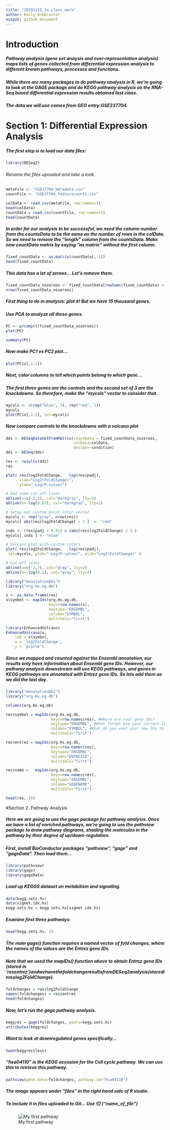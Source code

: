 ```yaml
---
title: "20191115_in-class_work"
author: Emily Armbruster
output: github_document
---
```


# Introduction

##### Pathway analysis (gene set anaysis and over-representation analysis) maps lists of genes collected from differential expression analysis to different known pathways, processes and functions.

##### While there are many packages to do pathway analysis in R, we're going to look at the GAGE package and do KEGG pathway analysis on the RNA-Seq based differential expression results obtained last class.

##### The data we will use comes from GEO entry:GSE237704.

# Section 1: Differential Expression Analysis

##### The first step is to load our data files:

```r
library(DESeq2)
```

###### Rename the files upoaded and take a look.
```r
metaFile <- "GSE37704_metadata.csv"
countFile <- "GSE37704_featurecounts.csv"

colData <- read.csv(metaFile, row.names=1)
head(colData)
countData = read.csv(countFile, row.names=1)
head(countData)
```

##### In order for our analysis to be successful, we need the column number from the countsData to be the same as the number of rows in the colData. So we need to remove the "length" column from the countsData. Make new countData matrix by saying "as matrix" without the first column.

```r
fixed_countData <- as.matrix(countData[,-1])
head(fixed_countData)
```

##### This data has a lot of zeroes... Let's remove them.

```r
fixed_countData_nozeroes <- fixed_countData[rowSums(fixed_countData) > 0, ]
nrow(fixed_countData_nozeroes)
```

##### First thing to do in analysis: plot it! But we have 15 thousand genes.

##### Use PCA to analyze all these genes.

```r
PC <- prcomp(t(fixed_countData_nozeroes))
plot(PC)
```

```r
summary(PC)
```

##### Now make PC1 vs PC2 plot...


```r
plot(PC$x[,1:2])
```

##### Next, color columns to tell which points belong to which gene...
##### The first three genes are the controls and the second set of 3 are the knockdowns. So therefore, make the "mycols" vector to consider that.

```r
mycols <- c(rep("blue", 3), rep("red", 3))
mycols
plot(PC$x[,1:2], col=mycols)
```

##### Now compare controls to the knockdowns with a volcano plot

```r
dds <- DESeqDataSetFromMatrix(countData = fixed_countData_nozeroes, 
                              colData=colData, 
                              design=~condition)
dds <- DESeq(dds)
```

```r
res <- results(dds)
res
```
```r
plot( res$log2FoldChange,  -log(res$padj), 
      xlab="Log2(FoldChange)",
      ylab="-Log(P-value)")

# Add some cut-off lines
abline(v=c(-2,2), col="darkgray", lty=2)
abline(h=-log(0.05), col="darkgray", lty=2)
```

```r
# Setup our custom point color vector 
mycols <- rep("gray", nrow(res))
mycols[ abs(res$log2FoldChange) > 2 ]  <- "red" 

inds <- (res$padj < 0.01) & (abs(res$log2FoldChange) > 2 )
mycols[ inds ] <- "blue"

# Volcano plot with custom colors 
plot( res$log2FoldChange,  -log(res$padj), 
 col=mycols, ylab="-Log(P-value)", xlab="Log2(FoldChange)" )

# Cut-off lines
abline(v=c(-2,2), col="gray", lty=2)
abline(h=-log(0.1), col="gray", lty=2)
```

```r

library("AnnotationDbi")
library("org.Hs.eg.db")

x <- as.data.frame(res)
x$symbol <- mapIds(org.Hs.eg.db, 
                   keys=row.names(x),
                   keytype="ENSEMBL",
                   column="SYMBOL",
                   multiVals="first")
```

```r
library(EnhancedVolcano)
EnhancedVolcano(x,
    lab = x$symbol,
    x = 'log2FoldChange',
    y = 'pvalue')
```

##### Since we mapped and counted against the Ensembl annotation, our results only have information about Ensembl gene IDs. However, our pathway analysis downstream will use KEGG pathways, and genes in KEGG pathways are annotated with Entrez gene IDs. So lets add them as we did the last day.

```r
library("AnnotationDbi")
library("org.Hs.eg.db")

columns(org.Hs.eg.db)

res$symbol = mapIds(org.Hs.eg.db,
                    keys=row.names(res), #Where are your gene IDs? 
                    keytype="ENSEMBL", #What format are your current IDs?
                    column="SYMBOL", #What do you want your new IDs to be? Picking from the org.Hs.eg.db columns.
                    multiVals="first")

res$entrez = mapIds(org.Hs.eg.db,
                    keys=row.names(res),
                    keytype="ENSEMBL",
                    column="ENTREZID",
                    multiVals="first")

res$name =   mapIds(org.Hs.eg.db,
                    keys=row.names(res),
                    keytype="ENSEMBL",
                    column="GENENAME",
                    multiVals="first")

head(res, 10)
```

#Section 2. Pathway Analysis

##### Here we are going to use the gage package for pathway analysis. Once we have a list of enriched pathways, we're going to use the pathview package to draw pathway diagrams, shading the molecules in the pathway by their degree of up/down-regulation.
##### First, install BioConductor packages "pathview", "gage" and "gageData". Then load them...

```r
library(pathview)
library(gage)
library(gageData)
```

##### Load up KEGGS dataset on metabilism and signaling.

```r
data(kegg.sets.hs)
data(sigmet.idx.hs)
kegg.sets.hs = kegg.sets.hs[sigmet.idx.hs]
```

##### Examine first three pathways:

```r
head(kegg.sets.hs, 3)
```

##### The main gage() function requires a named vector of fold changes, where the names of the values are the Entrez gene IDs.

##### Note that we used the mapIDs() function above to obtain Entrez gene IDs (stored in 'res$entrez') and we have the fold change results from DESeq2 analysis (stored in res$log2FoldChange).

```r
foldchanges = res$log2FoldChange
names(foldchanges) = res$entrez
head(foldchanges)
```

##### Now, let’s run the gage pathway analysis.

```r
keggres = gage(foldchanges, gsets=kegg.sets.hs)
attributes(keggres)
```

##### Want to look at downregulated genes specifically...

```r
head(keggres$less)
```

##### "hsa04110" is the KEGG acession for the Cell cycle pathway. We can use this to retrieve this pathway.

```r
pathview(gene.data=foldchanges, pathway.id="hsa04110")
```
##### The image appears under "files" in the right hand side of R studio.
##### To include it in files uploaded to Git... Use ![] ("name_of_file")

![My first pathway](./hsa04110.pathway.png)






